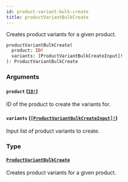 ```yaml
---
id: product-variant-bulk-create
title: productVariantBulkCreate
---
```


Creates product variants for a given product.

```graphql
productVariantBulkCreate(
  product: ID!
  variants: [ProductVariantBulkCreateInput]!
): ProductVariantBulkCreate

```

### Arguments

#### `product` ([`ID!`](/developer/api-reference/scalars/id.mdx))

ID of the product to create the variants for.

#### `variants` ([`[ProductVariantBulkCreateInput]!`](/developer/api-reference/inputs/product-variant-bulk-create-input.mdx))

Input list of product variants to create.

### Type

#### [`ProductVariantBulkCreate`](/developer/api-reference/objects/product-variant-bulk-create.mdx)

Creates product variants for a given product.
